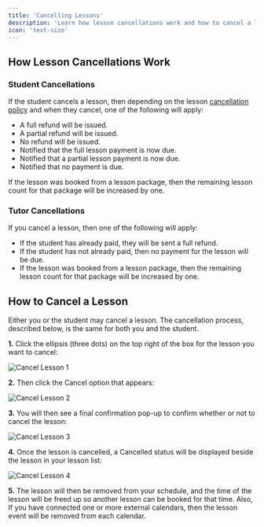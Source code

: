 ```yaml
---
title: 'Cancelling Lessons'
description: 'Learn how lesson cancellations work and how to cancel a lesson'
icon: 'text-size'
---
```


## How Lesson Cancellations Work

### Student Cancellations

If the student cancels a lesson, then depending on the lesson [cancellation policy](/templates/create-new-template#cancellation-policy) and when they cancel, one of the following will apply:

- A full refund will be issued.
- A partial refund will be issued.
- No refund will be issued.
- Notified that the full lesson payment is now due.
- Notified that a partial lesson payment is now due.
- Notified that no payment is due.

If the lesson was booked from a lesson package, then the remaining lesson count for that package will be increased by one.

### Tutor Cancellations

If you cancel a lesson, then one of the following will apply:

- If the student has already paid, they will be sent a full refund. 
- If the student has not already paid, then no payment for the lesson will be due.
- If the lesson was booked from a lesson package, then the remaining lesson count for that package will be increased by one.

## How to Cancel a Lesson

Either you or the student may cancel a lesson. The cancellation process, described below, is the same for both you and the student.

**1.** Click the ellipsis (three dots) on the top right of the box for the lesson you want to cancel:

![Cancel Lesson 1](/images/cancel-lesson-1.png)

**2.** Then click the Cancel option that appears:

![Cancel Lesson 2](/images/cancel-lesson-2.png)

**3.** You will then see a final confirmation pop-up to confirm whether or not to cancel the lesson:

![Cancel Lesson 3](/images/cancel-lesson-4.png)

**4.** Once the lesson is cancelled, a Cancelled status will be displayed beside the lesson in your lesson list:

![Cancel Lesson 4](/images/cancel-lesson-3.png)

**5.** The lesson will then be removed from your schedule, and the time of the lesson will be freed up so another lesson can be booked for that time. 
Also, If you have connected one or more external calendars, then the lesson event will be removed from each calendar.
